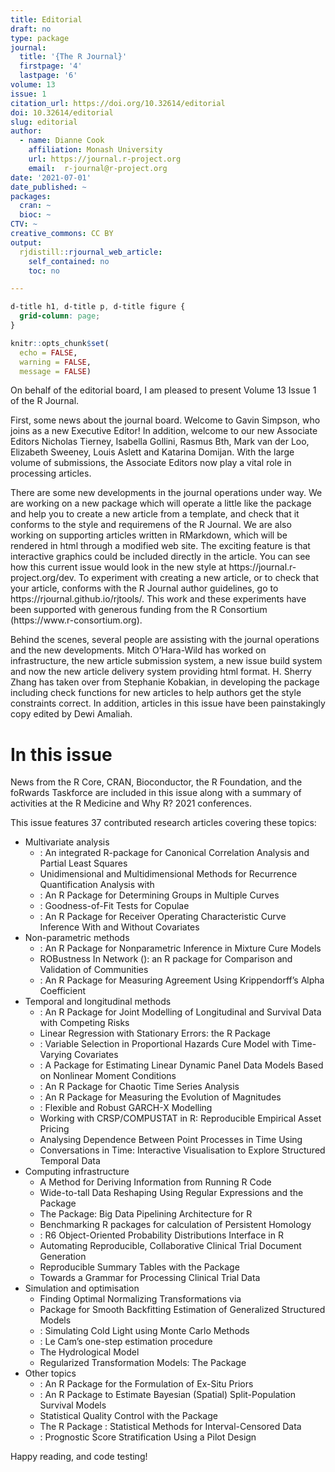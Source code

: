 ```yaml
---
title: Editorial
draft: no
type: package
journal:
  title: '{The R Journal}'
  firstpage: '4'
  lastpage: '6'
volume: 13
issue: 1
citation_url: https://doi.org/10.32614/editorial
doi: 10.32614/editorial
slug: editorial
author:  
  - name: Dianne Cook
    affiliation: Monash University
    url: https://journal.r-project.org
    email:  r-journal@r-project.org
date: '2021-07-01'
date_published: ~
packages:
  cran: ~
  bioc: ~
CTV: ~
creative_commons: CC BY
output:
  rjdistill::rjournal_web_article:
    self_contained: no
    toc: no

---
```


```css
d-title h1, d-title p, d-title figure {
  grid-column: page;
}
```

```r
knitr::opts_chunk$set(
  echo = FALSE, 
  warning = FALSE, 
  message = FALSE)
```

On behalf of the editorial board, I am pleased to present Volume 13 Issue 1 of the R Journal.

First, some news about the journal board. Welcome to Gavin Simpson, who joins as a new Executive Editor! In addition, welcome to our new Associate Editors Nicholas Tierney, Isabella Gollini, Rasmus B\r{a}\r{a}th, Mark van der Loo, Elizabeth Sweeney, Louis Aslett and Katarina Domijan. With the large volume of submissions, the Associate Editors now play a vital role in processing articles. 

There are some new developments in the journal operations under way. We are working on a new package \pkg{rjtools} which will operate a little like the \pkg{devtools} package and help you to create a new article from a template, and check that it conforms to the style and requiremens of the R Journal. We are also working on supporting articles written in RMarkdown, which will be rendered in html through a modified \pkg{distill} web site. The exciting feature is that interactive graphics could be included directly in the article. You can see how this current issue would look in the new style at https://journal.r-project.org/dev. To experiment with creating a new article, or to check that your article, conforms with the R Journal author guidelines, go to https://rjournal.github.io/rjtools/. This work and these experiments have been supported with generous funding from the R Consortium (https://www.r-consortium.org). 

Behind the scenes, several people are assisting with the journal operations and the new developments. Mitch O'Hara-Wild has worked on infrastructure, the new article submission system, a new issue build system and now the new article delivery system providing html format. H. Sherry Zhang has taken over from Stephanie Kobakian, in developing the \pkg{rjtools} package including check functions for new articles to help authors get the style constraints correct. In addition, articles in this issue have been painstakingly copy edited by Dewi Amaliah.

# In this issue

News from the R Core, CRAN, Bioconductor, the R Foundation, and the foRwards Taskforce are included in this issue along with a summary of activities at the R Medicine and Why R? 2021 conferences. 

This issue features 37 contributed research articles covering these topics:

- Multivariate analysis
    - \pkg{SeedCCA}: An integrated R-package for Canonical Correlation Analysis and Partial Least Squares
    - Unidimensional and Multidimensional Methods for Recurrence Quantification Analysis with \pkg{crqa}
    - \pkg{clustcurv}: An R Package for Determining Groups in Multiple Curves
    - \pkg{gofCopula}: Goodness-of-Fit Tests for Copulae
    - \pkg{ROCnReg}: An R Package for Receiver Operating Characteristic Curve Inference With and Without Covariates

- Non-parametric methods
    - \pkg{npcure}: An R Package for Nonparametric Inference in Mixture Cure Models
    - ROBustness In Network (\pkg{robin}): an R package for Comparison and Validation of Communities
    - \pkg{krippendorffsalpha}: An R Package for Measuring Agreement Using Krippendorff's Alpha Coefficient

- Temporal and longitudinal methods
    - \pkg{JMcmprsk}: An R Package for Joint Modelling of Longitudinal and Survival Data with Competing Risks
    - Linear Regression with Stationary Errors: the R Package \pkg{slm}
    - \pkg{penPHcure}: Variable Selection in Proportional Hazards Cure Model with Time-Varying Covariates
    - \pkg{pdynmc}: A Package for Estimating Linear Dynamic Panel Data Models Based on Nonlinear Moment Conditions
    - \pkg{DChaos}: An R Package for Chaotic Time Series Analysis
    - \pkg{IndexNumber}: An R Package for Measuring the Evolution of Magnitudes
    - \pkg{garchx}: Flexible and Robust GARCH-X Modelling
    - Working with CRSP/COMPUSTAT in R: Reproducible Empirical Asset Pricing
    - Analysing Dependence Between Point Processes in Time Using \pkg{IndTestPP}
    - Conversations in Time: Interactive Visualisation to Explore Structured Temporal Data

- Computing infrastructure
    - A Method for Deriving Information from Running R Code
    - Wide-to-tall Data Reshaping Using Regular Expressions and the \pkg{nc} Package
    - The \pkg{bdpar} Package: Big Data Pipelining Architecture for R
    - Benchmarking R packages for calculation of Persistent Homology
    - \pkg{distr6}: R6 Object-Oriented Probability Distributions Interface in R
    - Automating Reproducible, Collaborative Clinical Trial Document Generation
    - Reproducible Summary Tables with the \pkg{gtsummary} Package
    - Towards a Grammar for Processing Clinical Trial Data

- Simulation and optimisation
    - Finding Optimal Normalizing Transformations via \pkg{bestNormalize}
    - Package \pkg{wsbackfit} for Smooth Backfitting Estimation of Generalized Structured
Models 
    - \pkg{RLumCarlo}: Simulating Cold Light using Monte Carlo Methods
    - \pkg{OneStep}: Le Cam’s one-step estimation procedure
    - The \pkg{HBV.IANIGLA} Hydrological Model
    - Regularized Transformation Models: The \pkg{tramnet} Package

- Other topics 
    - \pkg{exPrior}: An R Package for the Formulation of Ex-Situ Priors
    - \pkg{BayesSPsurv}: An R Package to Estimate Bayesian (Spatial) Split-Population Survival Models
    - Statistical Quality Control with the \pkg{qcr} Package
    - The R Package \pkg{smicd}: Statistical Methods for Interval-Censored Data
    - \pkg{stratamatch}: Prognostic Score Stratification Using a Pilot Design

Happy reading, and code testing!

